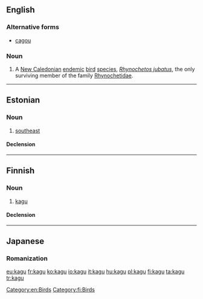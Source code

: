 {{also|kägu}}
==English==
{{rfi}}
{{wikipedia}}
{{wikispecies|Rhynochetos jubatus}}
===Alternative forms===
*[[cagou]]

===Noun===
{{en-noun}}

# A [[New Caledonia]]n [[endemic]] [[bird]] [[species]], ''[[Rhynochetos jubatus]]'', the only surviving member of the family [[Rhynochetidae]].

[[Category:en:Birds]]

----

==Estonian==

===Noun===
{{et-noun}}

# [[southeast]]

====Declension====
{{rfinfl|et|noun}}

----

==Finnish==

===Noun===
{{fi-noun}}

# [[kagu]] {{gloss|''Rhynochetos jubatus''}}

====Declension====
{{fi-decl-valo|kag|||u}}

[[Category:fi:Birds]]

----

==Japanese==

===Romanization===
{{ja-romaji|かぐ}}

[[eu:kagu]]
[[fr:kagu]]
[[ko:kagu]]
[[io:kagu]]
[[it:kagu]]
[[hu:kagu]]
[[pl:kagu]]
[[fi:kagu]]
[[ta:kagu]]
[[tr:kagu]]